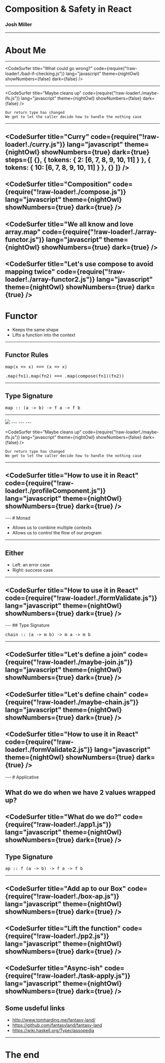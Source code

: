 # Composition & Safety in React
### Josh Miller
---
# About Me
---

<CodeSurfer
  title="What could go wrong?"
  code={require("!raw-loader!./bad-if-checking.js")}
  lang="javascript"
  theme={nightOwl}
  showNumbers={false}
  dark={false}
/>

---

<CodeSurfer
  title="Maybe cleans up"
  code={require("!raw-loader!./maybe-ifs.js")}
  lang="javascript"
  theme={nightOwl}
  showNumbers={false}
  dark={false}
/>

```notes
Our return type has changed
We get to let the caller decide how to handle the nothing case

```
---

<CodeSurfer
  title="Curry"
  code={require("!raw-loader!./curry.js")}
  lang="javascript"
  theme={nightOwl}
  showNumbers={true}
  dark={true}
  steps={[
    {},
    { tokens: { 2: [6, 7, 8, 9, 10, 11] } },
    { tokens: { 10: [6, 7, 8, 9, 10, 11] } },
    {}
  ]}
/>
---

<CodeSurfer
  title="Composition"
  code={require("!raw-loader!./compose.js")}
  lang="javascript"
  theme={nightOwl}
  showNumbers={true}
  dark={true}
/>
---
<CodeSurfer
  title="We all know and love array.map"
  code={require("!raw-loader!./array-functor.js")}
  lang="javascript"
  theme={nightOwl}
  showNumbers={true}
  dark={true}
/>
---
<CodeSurfer
  title="Let's use compose to avoid mapping twice"
  code={require("!raw-loader!./array-functor2.js")}
  lang="javascript"
  theme={nightOwl}
  showNumbers={true}
  dark={true}
/>
---
# Functor
- Keeps the same shape
- Lifts a function into the context
---
## Functor Rules
<pre>map(x => x) === (x => x)</pre>
<pre>.map(fn1).map(fn2) === .map(compose(fn1)(fn2))</pre>
---
## Type Signature

<pre>map :: (a -> b) -> f a -> f b</pre>
---
<Image src="https://media.giphy.com/media/BmmfETghGOPrW/giphy.gif" />
---
<CodeSurfer
  title="Simple Functor Implementation"
  code={require("!raw-loader!./box-functor.js")}
  lang="javascript"
  theme={nightOwl}
  showNumbers={false}
  dark={false}
/>
---
<CodeSurfer
  title="Maybe Functor Implementation"
  code={require("!raw-loader!./maybe-functor.js")}
  lang="javascript"
  theme={nightOwl}
  showNumbers={false}
  dark={false}
/>
---

<CodeSurfer
  title="Maybe cleans up"
  code={require("!raw-loader!./maybe-ifs.js")}
  lang="javascript"
  theme={nightOwl}
  showNumbers={false}
  dark={false}
/>

```notes
Our return type has changed
We get to let the caller decide how to handle the nothing case

```
---
<CodeSurfer
  title="How to use it in React"
  code={require("!raw-loader!./profileComponent.js")}
  lang="javascript"
  theme={nightOwl}
  showNumbers={true}
  dark={true}
/>
---
<Profile />
---
# Monad

- Allows us to combine multiple contexts
- Allows us to control the flow of our program
---
## Either
- Left: an error case
- Right: success case
---
<CodeSurfer
  title="How to use it in React"
  code={require("!raw-loader!./formValidate.js")}
  lang="javascript"
  theme={nightOwl}
  showNumbers={true}
  dark={true}
/>
---
<Form />
---
## Type Signature

<pre>chain :: (a -> m b) -> m a -> m b</pre>
---
<CodeSurfer
  title="Let's define a join"
  code={require("!raw-loader!./maybe-join.js")}
  lang="javascript"
  theme={nightOwl}
  showNumbers={true}
  dark={true}
/>
---
<CodeSurfer
  title="Let's define chain"
  code={require("!raw-loader!./maybe-chain.js")}
  lang="javascript"
  theme={nightOwl}
  showNumbers={true}
  dark={true}
/>
---
<CodeSurfer
  title="How to use it in React"
  code={require("!raw-loader!./formValidate2.js")}
  lang="javascript"
  theme={nightOwl}
  showNumbers={true}
  dark={true}
/>
---
<Form2 />
---
# Applicative

What do we do when we have 2 values wrapped up?
---
<CodeSurfer
  title="What do we do?"
  code={require("!raw-loader!./app1.js")}
  lang="javascript"
  theme={nightOwl}
  showNumbers={true}
  dark={true}
/>
---
## Type Signature

<pre>ap :: f (a -> b) -> f a -> f b</pre>
---
<CodeSurfer
  title="Add ap to our Box"
  code={require("!raw-loader!./box-ap.js")}
  lang="javascript"
  theme={nightOwl}
  showNumbers={true}
  dark={true}
/>
---
<CodeSurfer
  title="Lift the function"
  code={require("!raw-loader!./pp2.js")}
  lang="javascript"
  theme={nightOwl}
  showNumbers={true}
  dark={true}
/>
---
<CodeSurfer
  title="Async-ish"
  code={require("!raw-loader!./task-apply.js")}
  lang="javascript"
  theme={nightOwl}
  showNumbers={true}
  dark={true}
/>
---
## Some usdeful links
- http://www.tomharding.me/fantasy-land/
- https://github.com/fantasyland/fantasy-land
- https://wiki.haskell.org/Typeclassopedia
---
# The end
